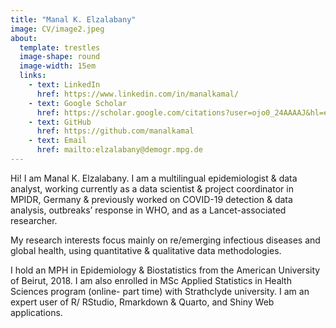 ```yaml
---
title: "Manal K. Elzalabany"
image: CV/image2.jpeg
about: 
  template: trestles
  image-shape: round
  image-width: 15em
  links:
    - text: LinkedIn
      href: https://www.linkedin.com/in/manalkamal/
    - text: Google Scholar
      href: https://scholar.google.com/citations?user=ojo0_24AAAAJ&hl=en
    - text: GitHub
      href: https://github.com/manalkamal
    - text: Email
      href: mailto:elzalabany@demogr.mpg.de
---
```


Hi! I am Manal K. Elzalabany. I am a multilingual epidemiologist & data analyst, working currently as a data scientist & project coordinator in MPIDR, Germany & previously worked on COVID-19 detection & data analysis, outbreaks' response in WHO, and as a Lancet-associated researcher.

My research interests focus mainly on re/emerging infectious diseases and global health, using quantitative & qualitative data methodologies.

I hold an MPH in Epidemiology & Biostatistics from the American University of Beirut, 2018. I am also enrolled in MSc Applied Statistics in Health Sciences program (online- part time) with Strathclyde university. I am an expert user of R/ RStudio, Rmarkdown & Quarto, and Shiny Web applications.
